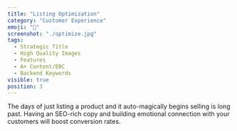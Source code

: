 ```yaml
---
title: "Listing Optimization"
category: "Customer Experience"
emoji: "💖"
screenshot: "./optimize.jpg"
tags:
  - Strategic Title
  - High Quality Images
  - Features
  - A+ Content/EBC
  - Backend Keywords
visible: true
position: 3
---
```


The days of just listing a product and it auto-magically begins selling is long past. Having an SEO-rich copy and building emotional connection with your customers will boost conversion rates.
